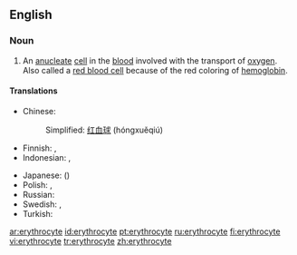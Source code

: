 ==English==

===Noun===
{{en-noun}}

# {{cytology}} An [[anucleate]] [[cell]] in the [[blood]] involved with the transport of [[oxygen]].  Also called a [[red blood cell]] because of the red coloring of [[hemoglobin]].

====Translations====
{{trans-top|a red blood cell}}
*Chinese:
*:Simplified: [[红血球]] (hóngxuěqiú)
*Finnish: {{t+|fi|punasolu}}, {{t+|fi|erytrosyytti}}
*Indonesian: {{t|id|eritrosit|xs=Indonesian}}, {{t|id|sel darah merah|xs=Indonesian}}
{{trans-mid}}
*Japanese: {{t-|ja|赤血球|sc=Jpan}} ({{t|ja|せっけっきゅう|tr=sekkekkyū|sc=Jpan}})
*Polish: {{t|pl|erytrocyt|m}}, {{t|pl|krwinka czerwona|f}}
*Russian: {{t|ru|эритроцит|sc=Cyrl}}
*Swedish: {{t|sv|erytrocyt}}, {{t|sv|röd blodkropp}}
*Turkish: {{t|tr|alyuvar}}
{{trans-bottom}}

[[ar:erythrocyte]]
[[id:erythrocyte]]
[[pt:erythrocyte]]
[[ru:erythrocyte]]
[[fi:erythrocyte]]
[[vi:erythrocyte]]
[[tr:erythrocyte]]
[[zh:erythrocyte]]
